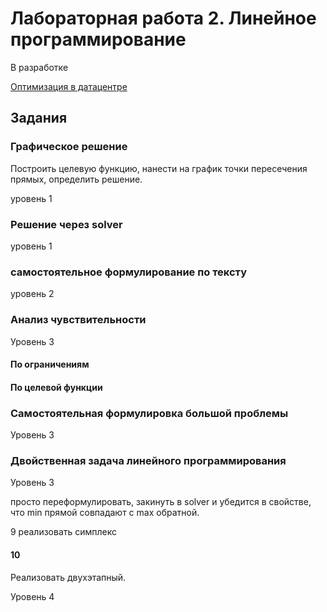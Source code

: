 # Лабораторная работа 2. Линейное программирование {#sec-lab2}

::: {.callout-important title="Состояние разработки"}
В разработке
:::

[Оптимизация в датацентре](https://medium.com/@quachmaiboi/optimizing-data-center-operation-part-1-8c21cf4f9378)

## Задания

### Графическое решение

Построить целевую функцию, нанести на график точки пересечения прямых, определить решение.

уровень 1

### Решение через solver

уровень 1

### самостоятельное формулирование по тексту

уровень 2

### Анализ чувствительности

Уровень 3

#### По ограничениям

#### По целевой функции

### Самостоятельная формулировка большой проблемы

Уровень 3

### Двойственная задача линейного программирования

Уровень 3

просто переформулировать, закинуть в solver и убедится в свойстве, что min прямой совпадают с max обратной.

9 реализовать симплекс

#### 10

Реализовать двухэтапный.

Уровень 4
